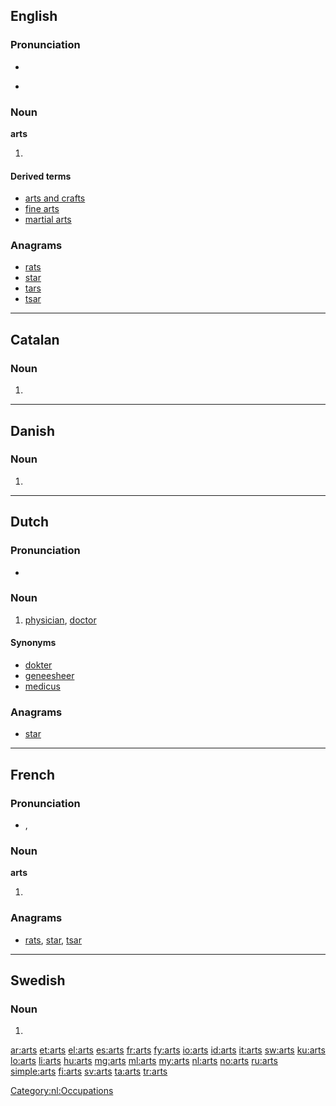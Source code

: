 ==English==

===Pronunciation===
* {{audio|en-us-arts.ogg|Audio (US)}}

* {{rhymes|ɑː(r)ts}}

===Noun===
'''arts'''

# {{plural of|art}}

====Derived terms====
* [[arts and crafts]]
* [[fine arts]]
* [[martial arts]]

===Anagrams===
* [[rats#English|rats]]
* [[star#English|star]]
* [[tars#English|tars]]
* [[tsar#English|tsar]]

----

==Catalan==

===Noun===
{{ca-noun-form|m|f}}

# {{plural of|[[art#Catalan|art]]|lang=ca}}

----

==Danish==

===Noun===
{{head|da|noun form|g=c}}

# {{form of|genitive singular indefinite|art|lang=da}}

----

==Dutch==

===Pronunciation===
* {{audio|Nl-arts.ogg|audio}}

===Noun===
{{nl-noun|m|g2=f|artsen|artsje}}

# [[physician]], [[doctor]]

====Synonyms====
* [[dokter]]
* [[geneesheer]]
* [[medicus]]

===Anagrams===
* [[star#Dutch|star]]

[[Category:nl:Occupations]]

----

==French==

===Pronunciation===
* {{IPA|/aʁ/|lang=fr}}, {{SAMPA|/aR/}}

===Noun===
'''arts''' {{m|p}}

# {{plural of|art|lang=fr}}

===Anagrams===
* [[rats#French|rats]], [[star#French|star]], [[tsar#French|tsar]]

----

==Swedish==

===Noun===
{{head|sv|noun form}}

# {{sv-noun-form-indef-gen|art}}

[[ar:arts]]
[[et:arts]]
[[el:arts]]
[[es:arts]]
[[fr:arts]]
[[fy:arts]]
[[io:arts]]
[[id:arts]]
[[it:arts]]
[[sw:arts]]
[[ku:arts]]
[[lo:arts]]
[[li:arts]]
[[hu:arts]]
[[mg:arts]]
[[ml:arts]]
[[my:arts]]
[[nl:arts]]
[[no:arts]]
[[ru:arts]]
[[simple:arts]]
[[fi:arts]]
[[sv:arts]]
[[ta:arts]]
[[tr:arts]]